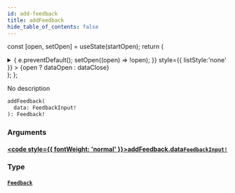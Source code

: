 ```yaml
---
id: add-feedback
title: addFeedback
hide_table_of_contents: false
---
```






const [open, setOpen] = useState(startOpen);
return (
<details {...(open ? { open: true } : {})} className="details" style={{ border:'none', boxShadow:'none', background:'var(--ifm-background-color)' }}>
<summary
onClick={(e) => {
e.preventDefault();
setOpen((open) => !open);
}}
style={{ listStyle:'none' }} >
{open ? dataOpen : dataClose}
</summary>
{open && children}
</details>
);
};

No description

```graphql
addFeedback(
  data: FeedbackInput!
): Feedback!
```

### Arguments

#### [<code style={{ fontWeight: 'normal' }}>addFeedback.<b>data</b></code>](#)<Bullet />[`FeedbackInput!`](../../../docs/schema/inputs/feedback-input) <Badge class="secondary" text="non-null"/> <Badge class="secondary" text="input"/>

>

### Type

#### [`Feedback`](../../../docs/schema/objects/feedback) <Badge class="secondary" text="object"/>

>
